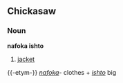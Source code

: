 ==Chickasaw==
===Noun===
'''nafoka ishto'''
#[[jacket]]

{{-etym-}}
''[[nafoka]]''- clothes + ''[[ishto]]'' big